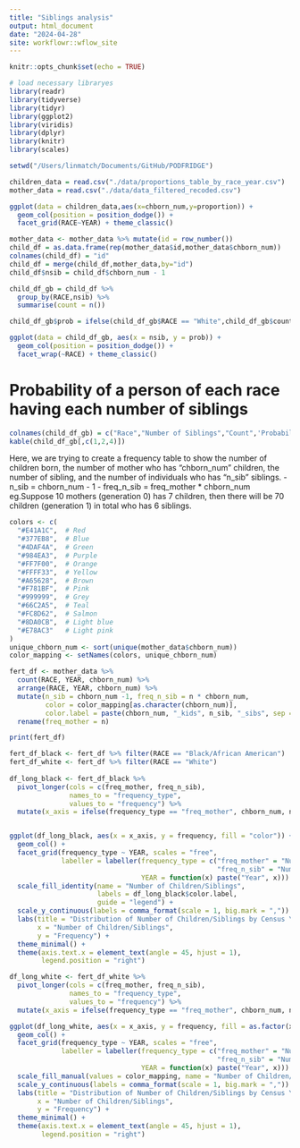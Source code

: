 ```yaml
---
title: "Siblings analysis"
output: html_document
date: "2024-04-28"
site: workflowr::wflow_site
---
```


```r
knitr::opts_chunk$set(echo = TRUE)
```


```r
# load necessary libraryes
library(readr)
library(tidyverse)
library(tidyr)
library(ggplot2)
library(viridis)
library(dplyr)
library(knitr)
library(scales)

setwd("/Users/linmatch/Documents/GitHub/PODFRIDGE")

children_data = read.csv("./data/proportions_table_by_race_year.csv")
mother_data = read.csv("./data/data_filtered_recoded.csv")
```


```r
ggplot(data = children_data,aes(x=chborn_num,y=proportion)) +
  geom_col(position = position_dodge()) +
  facet_grid(RACE~YEAR) + theme_classic()
```
```r
mother_data <- mother_data %>% mutate(id = row_number())
child_df = as.data.frame(rep(mother_data$id,mother_data$chborn_num))
colnames(child_df) = "id"
child_df = merge(child_df,mother_data,by="id")
child_df$nsib = child_df$chborn_num - 1

child_df_gb = child_df %>%
  group_by(RACE,nsib) %>%
  summarise(count = n()) 

child_df_gb$prob = ifelse(child_df_gb$RACE == "White",child_df_gb$count/4380009, child_df_gb$count/547692)

ggplot(data = child_df_gb, aes(x = nsib, y = prob)) +
  geom_col(position = position_dodge()) +
  facet_wrap(~RACE) + theme_classic()
```

# Probability of a person of each race having each number of siblings
```r
colnames(child_df_gb) = c("Race","Number of Siblings","Count",'Probability')
kable(child_df_gb[,c(1,2,4)])
```

Here, we are trying to create a frequency table to show the number of children born, the number of mother who has "chborn_num" children, the number of sibling, and the number of individuals who has "n_sib" siblings. 
- n_sib = chborn_num - 1
- freq_n_sib = freq_mother * chborn_num
eg.Suppose 10 mothers (generation 0) has 7 children, then there will be 70 children (generation 1) in total who has 6 siblings. 
```r
colors <- c(
  "#E41A1C",  # Red
  "#377EB8",  # Blue
  "#4DAF4A",  # Green
  "#984EA3",  # Purple
  "#FF7F00",  # Orange
  "#FFFF33",  # Yellow
  "#A65628",  # Brown
  "#F781BF",  # Pink
  "#999999",  # Grey
  "#66C2A5",  # Teal
  "#FC8D62",  # Salmon
  "#8DA0CB",  # Light blue
  "#E78AC3"   # Light pink
)
unique_chborn_num <- sort(unique(mother_data$chborn_num))
color_mapping <- setNames(colors, unique_chborn_num)

fert_df <- mother_data %>%
  count(RACE, YEAR, chborn_num) %>%
  arrange(RACE, YEAR, chborn_num) %>% 
  mutate(n_sib = chborn_num -1, freq_n_sib = n * chborn_num, 
         color = color_mapping[as.character(chborn_num)], 
         color.label = paste(chborn_num, "_kids", n_sib, "_sibs", sep = "")) %>%
  rename(freq_mother = n)

print(fert_df)
```

```r
fert_df_black <- fert_df %>% filter(RACE == "Black/African American")
fert_df_white <- fert_df %>% filter(RACE == "White")
  
df_long_black <- fert_df_black %>%
  pivot_longer(cols = c(freq_mother, freq_n_sib),
               names_to = "frequency_type",
               values_to = "frequency") %>%
  mutate(x_axis = ifelse(frequency_type == "freq_mother", chborn_num, n_sib))



```

```r
ggplot(df_long_black, aes(x = x_axis, y = frequency, fill = "color")) +
  geom_col() +
  facet_grid(frequency_type ~ YEAR, scales = "free", 
             labeller = labeller(frequency_type = c("freq_mother" = "Number of Children Born", 
                                                    "freq_n_sib" = "Number of Siblings"),
                                 YEAR = function(x) paste("Year", x))) +
  scale_fill_identity(name = "Number of Children/Siblings",
                      labels = df_long_black$color.label,
                      guide = "legend") +
  scale_y_continuous(labels = comma_format(scale = 1, big.mark = ",")) +
  labs(title = "Distribution of Number of Children/Siblings by Census Year (Black/African American)",
       x = "Number of Children/Siblings",
       y = "Frequency") +
  theme_minimal() +
  theme(axis.text.x = element_text(angle = 45, hjust = 1),
        legend.position = "right")
```

```r
df_long_white <- fert_df_white %>%
  pivot_longer(cols = c(freq_mother, freq_n_sib),
               names_to = "frequency_type",
               values_to = "frequency") %>%
  mutate(x_axis = ifelse(frequency_type == "freq_mother", chborn_num, n_sib))
```

```r
ggplot(df_long_white, aes(x = x_axis, y = frequency, fill = as.factor(x_axis))) +
  geom_col() +
  facet_grid(frequency_type ~ YEAR, scales = "free", 
             labeller = labeller(frequency_type = c("freq_mother" = "Number of Children Born", 
                                                    "freq_n_sib" = "Number of Siblings"),
                                 YEAR = function(x) paste("Year", x))) +
  scale_fill_manual(values = color_mapping, name = "Number of Children/Siblings") +
  scale_y_continuous(labels = comma_format(scale = 1, big.mark = ",")) +
  labs(title = "Distribution of Number of Children/Siblings by Census Year (White)",
       x = "Number of Children/Siblings",
       y = "Frequency") +
  theme_minimal() +
  theme(axis.text.x = element_text(angle = 45, hjust = 1),
        legend.position = "right")
```

